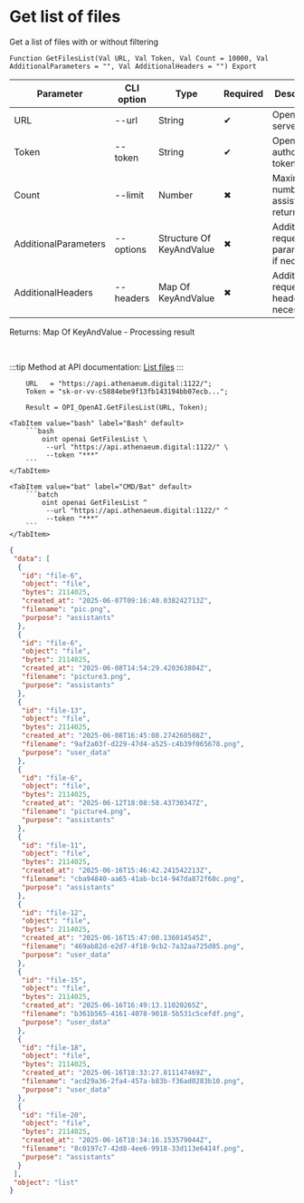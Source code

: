 ﻿---
sidebar_position: 1
description: Get list of files and other functions to work with OpenAI in the Open Integration Package, a free open-source integration library for 1C:Enterprise 8, OneScript and CLI
keywords: [1C, 1С, 1С:Enterprise, 1С:Enterprise 8.3, API, Integration, Services, Exchange, OneScript, CLI, OpenAI]
---


# Get list of files
 Get a list of files with or without filtering



`Function GetFilesList(Val URL, Val Token, Val Count = 10000, Val AdditionalParameters = "", Val AdditionalHeaders = "") Export`

  | Parameter | CLI option | Type | Required | Description |
  |-|-|-|-|-|
  | URL | --url | String | &#x2714; | OpenAI server URL |
  | Token | --token | String | &#x2714; | OpenAI authorization token |
  | Count | --limit | Number | &#x2716; | Maximum number of assistants returned |
  | AdditionalParameters | --options | Structure Of KeyAndValue | &#x2716; | Additional request parameters, if necessary |
  | AdditionalHeaders | --headers | Map Of KeyAndValue | &#x2716; | Additional request headers, if necessary |

  
  Returns:  Map Of KeyAndValue - Processing result

<br/>

:::tip
Method at API documentation: [List files](https://platform.openai.com/docs/api-reference/files/list)
:::
<br/>



```bsl title="1C:Enterprise/OneScript code example"
    URL   = "https://api.athenaeum.digital:1122/";
    Token = "sk-or-vv-c5884ebe9f13fb143194bb07ecb...";

    Result = OPI_OpenAI.GetFilesList(URL, Token);
```
 

 <Tabs>
  
    <TabItem value="bash" label="Bash" default>
        ```bash
            oint openai GetFilesList \
             --url "https://api.athenaeum.digital:1122/" \
             --token "***"
        ```
    </TabItem>
  
    <TabItem value="bat" label="CMD/Bat" default>
        ```batch
            oint openai GetFilesList ^
             --url "https://api.athenaeum.digital:1122/" ^
             --token "***"
        ```
    </TabItem>
</Tabs>


```json title="Result"
{
 "data": [
  {
   "id": "file-6",
   "object": "file",
   "bytes": 2114025,
   "created_at": "2025-06-07T09:16:40.038242713Z",
   "filename": "pic.png",
   "purpose": "assistants"
  },
  {
   "id": "file-6",
   "object": "file",
   "bytes": 2114025,
   "created_at": "2025-06-08T14:54:29.420363804Z",
   "filename": "picture3.png",
   "purpose": "assistants"
  },
  {
   "id": "file-13",
   "object": "file",
   "bytes": 2114025,
   "created_at": "2025-06-08T16:45:08.274260508Z",
   "filename": "9af2a03f-d229-47d4-a525-c4b39f065678.png",
   "purpose": "user_data"
  },
  {
   "id": "file-6",
   "object": "file",
   "bytes": 2114025,
   "created_at": "2025-06-12T18:08:58.43730347Z",
   "filename": "picture4.png",
   "purpose": "assistants"
  },
  {
   "id": "file-11",
   "object": "file",
   "bytes": 2114025,
   "created_at": "2025-06-16T15:46:42.241542213Z",
   "filename": "cba94840-aa65-41ab-bc14-947da872f60c.png",
   "purpose": "assistants"
  },
  {
   "id": "file-12",
   "object": "file",
   "bytes": 2114025,
   "created_at": "2025-06-16T15:47:00.136014545Z",
   "filename": "469ab82d-e2d7-4f18-9cb2-7a32aa725d85.png",
   "purpose": "user_data"
  },
  {
   "id": "file-15",
   "object": "file",
   "bytes": 2114025,
   "created_at": "2025-06-16T16:49:13.11020265Z",
   "filename": "b361b565-4161-4078-9018-5b531c5cefdf.png",
   "purpose": "user_data"
  },
  {
   "id": "file-18",
   "object": "file",
   "bytes": 2114025,
   "created_at": "2025-06-16T18:33:27.811147469Z",
   "filename": "acd29a36-2fa4-457a-b83b-f36ad0283b10.png",
   "purpose": "user_data"
  },
  {
   "id": "file-20",
   "object": "file",
   "bytes": 2114025,
   "created_at": "2025-06-16T18:34:16.153579044Z",
   "filename": "8c0197c7-42d8-4ee6-9918-33d113e6414f.png",
   "purpose": "assistants"
  }
 ],
 "object": "list"
}
```
